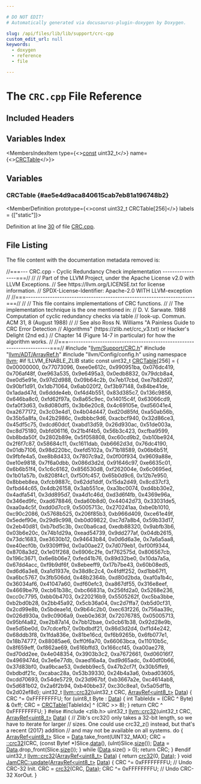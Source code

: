 ```yaml
---

# DO NOT EDIT!
# Automatically generated via docusaurus-plugin-doxygen by Doxygen.

slug: /api/files/lib/lib/support/crc-cpp
custom_edit_url: null
keywords:
  - doxygen
  - reference
  - file

---
```





# The `CRC.cpp` File Reference

<DoxygenPage pluginConfig={pluginConfig}>



## Included Headers

<IncludesList>
<IncludesListItem
  filePath="llvm/Support/CRC.h"
  permalink="/docs/api/files/include/include/llvm/include/llvm/support/crc-h"
  isLocal="true" />
<IncludesListItem
  filePath="llvm/ADT/ArrayRef.h"
  permalink="/docs/api/files/include/include/llvm/include/llvm/adt/arrayref-h"
  isLocal="true" />
<IncludesListItem
  filePath="llvm/Config/config.h"
  permalink=""
  isLocal="true" />
</IncludesList>

## Variables Index

<MembersIndex>

<MembersIndexItem
  type={<><a href="/docs/api/files/lib/lib/target/lib/target/aarch64/aarch64promoteconstant-cpp/#a90f8350fecae261c25be85d38b451bff">const</a> uint32&#95;t</>}
  name={<><a href="#ae5e4d9aca840615cab7eb81a196748b2">CRCTable</a></>}>
</MembersIndexItem>

</MembersIndex>


<SectionDefinition>

## Variables

### CRCTable {#ae5e4d9aca840615cab7eb81a196748b2}

<MemberDefinition
  prototype={<>const uint32&#95;t CRCTable&#91;256&#93;</>}
  labels = {["static"]}>

Definition at line <a href="#l00030">30</a> of file <a href="/docs/api/files/lib/lib/support/crc-cpp">CRC.cpp</a>.
</MemberDefinition>

</SectionDefinition>

## File Listing

The file content with the documentation metadata removed is:

<ProgramListing>

<Link id="l00001" /><CodeLine lineNumber="1"><Highlight kind="comment">//===--- CRC.cpp - Cyclic Redundancy Check implementation -----------------===//</Highlight><Highlight kind="normal"></Highlight></CodeLine>
<Link id="l00002" /><CodeLine lineNumber="2"><Highlight kind="normal"></Highlight><Highlight kind="comment">//</Highlight><Highlight kind="normal"></Highlight></CodeLine>
<Link id="l00003" /><CodeLine lineNumber="3"><Highlight kind="normal"></Highlight><Highlight kind="comment">// Part of the LLVM Project, under the Apache License v2.0 with LLVM Exceptions.</Highlight><Highlight kind="normal"></Highlight></CodeLine>
<Link id="l00004" /><CodeLine lineNumber="4"><Highlight kind="normal"></Highlight><Highlight kind="comment">// See https://llvm.org/LICENSE.txt for license information.</Highlight><Highlight kind="normal"></Highlight></CodeLine>
<Link id="l00005" /><CodeLine lineNumber="5"><Highlight kind="normal"></Highlight><Highlight kind="comment">// SPDX-License-Identifier: Apache-2.0 WITH LLVM-exception</Highlight><Highlight kind="normal"></Highlight></CodeLine>
<Link id="l00006" /><CodeLine lineNumber="6"><Highlight kind="normal"></Highlight><Highlight kind="comment">//</Highlight><Highlight kind="normal"></Highlight></CodeLine>
<Link id="l00007" /><CodeLine lineNumber="7"><Highlight kind="normal"></Highlight><Highlight kind="comment">//===----------------------------------------------------------------------===//</Highlight><Highlight kind="normal"></Highlight></CodeLine>
<Link id="l00008" /><CodeLine lineNumber="8"><Highlight kind="normal"></Highlight><Highlight kind="comment">//</Highlight><Highlight kind="normal"></Highlight></CodeLine>
<Link id="l00009" /><CodeLine lineNumber="9"><Highlight kind="normal"></Highlight><Highlight kind="comment">// This file contains implementations of CRC functions.</Highlight><Highlight kind="normal"></Highlight></CodeLine>
<Link id="l00010" /><CodeLine lineNumber="10"><Highlight kind="normal"></Highlight><Highlight kind="comment">//</Highlight><Highlight kind="normal"></Highlight></CodeLine>
<Link id="l00011" /><CodeLine lineNumber="11"><Highlight kind="normal"></Highlight><Highlight kind="comment">// The implementation technique is the one mentioned in:</Highlight><Highlight kind="normal"></Highlight></CodeLine>
<Link id="l00012" /><CodeLine lineNumber="12"><Highlight kind="normal"></Highlight><Highlight kind="comment">// D. V. Sarwate. 1988 Computation of cyclic redundancy checks via table</Highlight><Highlight kind="normal"></Highlight></CodeLine>
<Link id="l00013" /><CodeLine lineNumber="13"><Highlight kind="normal"></Highlight><Highlight kind="comment">// look-up. Commun. ACM 31, 8 (August 1988)</Highlight><Highlight kind="normal"></Highlight></CodeLine>
<Link id="l00014" /><CodeLine lineNumber="14"><Highlight kind="normal"></Highlight><Highlight kind="comment">//</Highlight><Highlight kind="normal"></Highlight></CodeLine>
<Link id="l00015" /><CodeLine lineNumber="15"><Highlight kind="normal"></Highlight><Highlight kind="comment">// See also Ross N. Williams &quot;A Painless Guide to CRC Error Detection</Highlight><Highlight kind="normal"></Highlight></CodeLine>
<Link id="l00016" /><CodeLine lineNumber="16"><Highlight kind="normal"></Highlight><Highlight kind="comment">// Algorithms&quot; (https://zlib.net/crc&#95;v3.txt) or Hacker&#39;s Delight (2nd ed.)</Highlight><Highlight kind="normal"></Highlight></CodeLine>
<Link id="l00017" /><CodeLine lineNumber="17"><Highlight kind="normal"></Highlight><Highlight kind="comment">// Chapter 14 (Figure 14-7 in particular) for how the algorithm works.</Highlight><Highlight kind="normal"></Highlight></CodeLine>
<Link id="l00018" /><CodeLine lineNumber="18"><Highlight kind="normal"></Highlight><Highlight kind="comment">//</Highlight><Highlight kind="normal"></Highlight></CodeLine>
<Link id="l00019" /><CodeLine lineNumber="19"><Highlight kind="normal"></Highlight><Highlight kind="comment">//===----------------------------------------------------------------------===//</Highlight><Highlight kind="normal"></Highlight></CodeLine>
<Link id="l00020" /><CodeLine lineNumber="20"><Highlight kind="normal"></Highlight></CodeLine>
<Link id="l00021" /><CodeLine lineNumber="21"><Highlight kind="normal"></Highlight><Highlight kind="preprocessor">#include &quot;<a href="/docs/api/files/include/include/llvm/include/llvm/support/crc-h">llvm/Support/CRC.h</a>&quot;</Highlight><Highlight kind="normal"></Highlight></CodeLine>
<Link id="l00022" /><CodeLine lineNumber="22"><Highlight kind="normal"></Highlight></CodeLine>
<Link id="l00023" /><CodeLine lineNumber="23"><Highlight kind="normal"></Highlight><Highlight kind="preprocessor">#include &quot;<a href="/docs/api/files/include/include/llvm/include/llvm/adt/arrayref-h">llvm/ADT/ArrayRef.h</a>&quot;</Highlight><Highlight kind="normal"></Highlight></CodeLine>
<Link id="l00024" /><CodeLine lineNumber="24"><Highlight kind="normal"></Highlight><Highlight kind="preprocessor">#include &quot;llvm/Config/config.h&quot;</Highlight><Highlight kind="normal"></Highlight></CodeLine>
<Link id="l00025" /><CodeLine lineNumber="25"><Highlight kind="normal"></Highlight></CodeLine>
<Link id="l00026" /><CodeLine lineNumber="26"><Highlight kind="normal"></Highlight><Highlight kind="keyword">using namespace </Highlight><Highlight kind="normal"><a href="/docs/api/namespaces/llvm">llvm</a>;</Highlight></CodeLine>
<Link id="l00027" /><CodeLine lineNumber="27"><Highlight kind="normal"></Highlight></CodeLine>
<Link id="l00028" /><CodeLine lineNumber="28"><Highlight kind="normal"></Highlight><Highlight kind="preprocessor">#if !LLVM&#95;ENABLE&#95;ZLIB</Highlight><Highlight kind="normal"></Highlight></CodeLine>
<Link id="l00029" /><CodeLine lineNumber="29"><Highlight kind="normal"></Highlight></CodeLine>
<Link id="l00030" /><CodeLine lineNumber="30" lineLink="#ae5e4d9aca840615cab7eb81a196748b2"><Highlight kind="normal"></Highlight><Highlight kind="keyword">static</Highlight><Highlight kind="normal"> </Highlight><Highlight kind="keyword">const</Highlight><Highlight kind="normal"> uint32&#95;t <a href="#ae5e4d9aca840615cab7eb81a196748b2">CRCTable</a>&#91;256&#93; = &#123;</Highlight></CodeLine>
<Link id="l00031" /><CodeLine lineNumber="31"><Highlight kind="normal">    0x00000000, 0x77073096, 0xee0e612c, 0x990951ba, 0x076dc419, 0x706af48f,</Highlight></CodeLine>
<Link id="l00032" /><CodeLine lineNumber="32"><Highlight kind="normal">    0xe963a535, 0x9e6495a3, 0x0edb8832, 0x79dcb8a4, 0xe0d5e91e, 0x97d2d988,</Highlight></CodeLine>
<Link id="l00033" /><CodeLine lineNumber="33"><Highlight kind="normal">    0x09b64c2b, 0x7eb17cbd, 0xe7b82d07, 0x90bf1d91, 0x1db71064, 0x6ab020f2,</Highlight></CodeLine>
<Link id="l00034" /><CodeLine lineNumber="34"><Highlight kind="normal">    0xf3b97148, 0x84be41de, 0x1adad47d, 0x6ddde4eb, 0xf4d4b551, 0x83d385c7,</Highlight></CodeLine>
<Link id="l00035" /><CodeLine lineNumber="35"><Highlight kind="normal">    0x136c9856, 0x646ba8c0, 0xfd62f97a, 0x8a65c9ec, 0x14015c4f, 0x63066cd9,</Highlight></CodeLine>
<Link id="l00036" /><CodeLine lineNumber="36"><Highlight kind="normal">    0xfa0f3d63, 0x8d080df5, 0x3b6e20c8, 0x4c69105e, 0xd56041e4, 0xa2677172,</Highlight></CodeLine>
<Link id="l00037" /><CodeLine lineNumber="37"><Highlight kind="normal">    0x3c03e4d1, 0x4b04d447, 0xd20d85fd, 0xa50ab56b, 0x35b5a8fa, 0x42b2986c,</Highlight></CodeLine>
<Link id="l00038" /><CodeLine lineNumber="38"><Highlight kind="normal">    0xdbbbc9d6, 0xacbcf940, 0x32d86ce3, 0x45df5c75, 0xdcd60dcf, 0xabd13d59,</Highlight></CodeLine>
<Link id="l00039" /><CodeLine lineNumber="39"><Highlight kind="normal">    0x26d930ac, 0x51de003a, 0xc8d75180, 0xbfd06116, 0x21b4f4b5, 0x56b3c423,</Highlight></CodeLine>
<Link id="l00040" /><CodeLine lineNumber="40"><Highlight kind="normal">    0xcfba9599, 0xb8bda50f, 0x2802b89e, 0x5f058808, 0xc60cd9b2, 0xb10be924,</Highlight></CodeLine>
<Link id="l00041" /><CodeLine lineNumber="41"><Highlight kind="normal">    0x2f6f7c87, 0x58684c11, 0xc1611dab, 0xb6662d3d, 0x76dc4190, 0x01db7106,</Highlight></CodeLine>
<Link id="l00042" /><CodeLine lineNumber="42"><Highlight kind="normal">    0x98d220bc, 0xefd5102a, 0x71b18589, 0x06b6b51f, 0x9fbfe4a5, 0xe8b8d433,</Highlight></CodeLine>
<Link id="l00043" /><CodeLine lineNumber="43"><Highlight kind="normal">    0x7807c9a2, 0x0f00f934, 0x9609a88e, 0xe10e9818, 0x7f6a0dbb, 0x086d3d2d,</Highlight></CodeLine>
<Link id="l00044" /><CodeLine lineNumber="44"><Highlight kind="normal">    0x91646c97, 0xe6635c01, 0x6b6b51f4, 0x1c6c6162, 0x856530d8, 0xf262004e,</Highlight></CodeLine>
<Link id="l00045" /><CodeLine lineNumber="45"><Highlight kind="normal">    0x6c0695ed, 0x1b01a57b, 0x8208f4c1, 0xf50fc457, 0x65b0d9c6, 0x12b7e950,</Highlight></CodeLine>
<Link id="l00046" /><CodeLine lineNumber="46"><Highlight kind="normal">    0x8bbeb8ea, 0xfcb9887c, 0x62dd1ddf, 0x15da2d49, 0x8cd37cf3, 0xfbd44c65,</Highlight></CodeLine>
<Link id="l00047" /><CodeLine lineNumber="47"><Highlight kind="normal">    0x4db26158, 0x3ab551ce, 0xa3bc0074, 0xd4bb30e2, 0x4adfa541, 0x3dd895d7,</Highlight></CodeLine>
<Link id="l00048" /><CodeLine lineNumber="48"><Highlight kind="normal">    0xa4d1c46d, 0xd3d6f4fb, 0x4369e96a, 0x346ed9fc, 0xad678846, 0xda60b8d0,</Highlight></CodeLine>
<Link id="l00049" /><CodeLine lineNumber="49"><Highlight kind="normal">    0x44042d73, 0x33031de5, 0xaa0a4c5f, 0xdd0d7cc9, 0x5005713c, 0x270241aa,</Highlight></CodeLine>
<Link id="l00050" /><CodeLine lineNumber="50"><Highlight kind="normal">    0xbe0b1010, 0xc90c2086, 0x5768b525, 0x206f85b3, 0xb966d409, 0xce61e49f,</Highlight></CodeLine>
<Link id="l00051" /><CodeLine lineNumber="51"><Highlight kind="normal">    0x5edef90e, 0x29d9c998, 0xb0d09822, 0xc7d7a8b4, 0x59b33d17, 0x2eb40d81,</Highlight></CodeLine>
<Link id="l00052" /><CodeLine lineNumber="52"><Highlight kind="normal">    0xb7bd5c3b, 0xc0ba6cad, 0xedb88320, 0x9abfb3b6, 0x03b6e20c, 0x74b1d29a,</Highlight></CodeLine>
<Link id="l00053" /><CodeLine lineNumber="53"><Highlight kind="normal">    0xead54739, 0x9dd277af, 0x04db2615, 0x73dc1683, 0xe3630b12, 0x94643b84,</Highlight></CodeLine>
<Link id="l00054" /><CodeLine lineNumber="54"><Highlight kind="normal">    0x0d6d6a3e, 0x7a6a5aa8, 0xe40ecf0b, 0x9309ff9d, 0x0a00ae27, 0x7d079eb1,</Highlight></CodeLine>
<Link id="l00055" /><CodeLine lineNumber="55"><Highlight kind="normal">    0xf00f9344, 0x8708a3d2, 0x1e01f268, 0x6906c2fe, 0xf762575d, 0x806567cb,</Highlight></CodeLine>
<Link id="l00056" /><CodeLine lineNumber="56"><Highlight kind="normal">    0x196c3671, 0x6e6b06e7, 0xfed41b76, 0x89d32be0, 0x10da7a5a, 0x67dd4acc,</Highlight></CodeLine>
<Link id="l00057" /><CodeLine lineNumber="57"><Highlight kind="normal">    0xf9b9df6f, 0x8ebeeff9, 0x17b7be43, 0x60b08ed5, 0xd6d6a3e8, 0xa1d1937e,</Highlight></CodeLine>
<Link id="l00058" /><CodeLine lineNumber="58"><Highlight kind="normal">    0x38d8c2c4, 0x4fdff252, 0xd1bb67f1, 0xa6bc5767, 0x3fb506dd, 0x48b2364b,</Highlight></CodeLine>
<Link id="l00059" /><CodeLine lineNumber="59"><Highlight kind="normal">    0xd80d2bda, 0xaf0a1b4c, 0x36034af6, 0x41047a60, 0xdf60efc3, 0xa867df55,</Highlight></CodeLine>
<Link id="l00060" /><CodeLine lineNumber="60"><Highlight kind="normal">    0x316e8eef, 0x4669be79, 0xcb61b38c, 0xbc66831a, 0x256fd2a0, 0x5268e236,</Highlight></CodeLine>
<Link id="l00061" /><CodeLine lineNumber="61"><Highlight kind="normal">    0xcc0c7795, 0xbb0b4703, 0x220216b9, 0x5505262f, 0xc5ba3bbe, 0xb2bd0b28,</Highlight></CodeLine>
<Link id="l00062" /><CodeLine lineNumber="62"><Highlight kind="normal">    0x2bb45a92, 0x5cb36a04, 0xc2d7ffa7, 0xb5d0cf31, 0x2cd99e8b, 0x5bdeae1d,</Highlight></CodeLine>
<Link id="l00063" /><CodeLine lineNumber="63"><Highlight kind="normal">    0x9b64c2b0, 0xec63f226, 0x756aa39c, 0x026d930a, 0x9c0906a9, 0xeb0e363f,</Highlight></CodeLine>
<Link id="l00064" /><CodeLine lineNumber="64"><Highlight kind="normal">    0x72076785, 0x05005713, 0x95bf4a82, 0xe2b87a14, 0x7bb12bae, 0x0cb61b38,</Highlight></CodeLine>
<Link id="l00065" /><CodeLine lineNumber="65"><Highlight kind="normal">    0x92d28e9b, 0xe5d5be0d, 0x7cdcefb7, 0x0bdbdf21, 0x86d3d2d4, 0xf1d4e242,</Highlight></CodeLine>
<Link id="l00066" /><CodeLine lineNumber="66"><Highlight kind="normal">    0x68ddb3f8, 0x1fda836e, 0x81be16cd, 0xf6b9265b, 0x6fb077e1, 0x18b74777,</Highlight></CodeLine>
<Link id="l00067" /><CodeLine lineNumber="67"><Highlight kind="normal">    0x88085ae6, 0xff0f6a70, 0x66063bca, 0x11010b5c, 0x8f659eff, 0xf862ae69,</Highlight></CodeLine>
<Link id="l00068" /><CodeLine lineNumber="68"><Highlight kind="normal">    0x616bffd3, 0x166ccf45, 0xa00ae278, 0xd70dd2ee, 0x4e048354, 0x3903b3c2,</Highlight></CodeLine>
<Link id="l00069" /><CodeLine lineNumber="69"><Highlight kind="normal">    0xa7672661, 0xd06016f7, 0x4969474d, 0x3e6e77db, 0xaed16a4a, 0xd9d65adc,</Highlight></CodeLine>
<Link id="l00070" /><CodeLine lineNumber="70"><Highlight kind="normal">    0x40df0b66, 0x37d83bf0, 0xa9bcae53, 0xdebb9ec5, 0x47b2cf7f, 0x30b5ffe9,</Highlight></CodeLine>
<Link id="l00071" /><CodeLine lineNumber="71"><Highlight kind="normal">    0xbdbdf21c, 0xcabac28a, 0x53b39330, 0x24b4a3a6, 0xbad03605, 0xcdd70693,</Highlight></CodeLine>
<Link id="l00072" /><CodeLine lineNumber="72"><Highlight kind="normal">    0x54de5729, 0x23d967bf, 0xb3667a2e, 0xc4614ab8, 0x5d681b02, 0x2a6f2b94,</Highlight></CodeLine>
<Link id="l00073" /><CodeLine lineNumber="73"><Highlight kind="normal">    0xb40bbe37, 0xc30c8ea1, 0x5a05df1b, 0x2d02ef8d&#125;;</Highlight></CodeLine>
<Link id="l00074" /><CodeLine lineNumber="74"><Highlight kind="normal"></Highlight></CodeLine>
<Link id="l00075" /><CodeLine lineNumber="75" lineLink="/docs/api/namespaces/llvm/#ab66a2dae3b139bb689bd0dbe231fa339"><Highlight kind="normal">uint32&#95;t <a href="/docs/api/namespaces/llvm/#a9b39f29a121496d294af31158c65740b">llvm::crc32</a>(uint32&#95;t CRC, <a href="/docs/api/classes/llvm/arrayref">ArrayRef&lt;uint8&#95;t&gt;</a> <a href="/docs/api/namespaces/llvm/#aa20539e89704d20b98b97e9c3feac934">Data</a>) &#123;</Highlight></CodeLine>
<Link id="l00076" /><CodeLine lineNumber="76"><Highlight kind="normal">  CRC ^= 0xFFFFFFFFU;</Highlight></CodeLine>
<Link id="l00077" /><CodeLine lineNumber="77"><Highlight kind="normal">  </Highlight><Highlight kind="keywordflow">for</Highlight><Highlight kind="normal"> (uint8&#95;t Byte : <a href="/docs/api/namespaces/llvm/#aa20539e89704d20b98b97e9c3feac934">Data</a>) &#123;</Highlight></CodeLine>
<Link id="l00078" /><CodeLine lineNumber="78"><Highlight kind="normal">    </Highlight><Highlight kind="keywordtype">int</Highlight><Highlight kind="normal"> TableIdx = (CRC ^ Byte) &amp; 0xff;</Highlight></CodeLine>
<Link id="l00079" /><CodeLine lineNumber="79"><Highlight kind="normal">    CRC = <a href="#ae5e4d9aca840615cab7eb81a196748b2">CRCTable</a>&#91;TableIdx&#93; ^ (CRC &gt;&gt; 8);</Highlight></CodeLine>
<Link id="l00080" /><CodeLine lineNumber="80"><Highlight kind="normal">  &#125;</Highlight></CodeLine>
<Link id="l00081" /><CodeLine lineNumber="81"><Highlight kind="normal">  </Highlight><Highlight kind="keywordflow">return</Highlight><Highlight kind="normal"> CRC ^ 0xFFFFFFFFU;</Highlight></CodeLine>
<Link id="l00082" /><CodeLine lineNumber="82"><Highlight kind="normal">&#125;</Highlight></CodeLine>
<Link id="l00083" /><CodeLine lineNumber="83"><Highlight kind="normal"></Highlight></CodeLine>
<Link id="l00084" /><CodeLine lineNumber="84"><Highlight kind="normal"></Highlight><Highlight kind="preprocessor">#else</Highlight><Highlight kind="normal"></Highlight></CodeLine>
<Link id="l00085" /><CodeLine lineNumber="85"><Highlight kind="normal"></Highlight></CodeLine>
<Link id="l00086" /><CodeLine lineNumber="86"><Highlight kind="normal"></Highlight><Highlight kind="preprocessor">#include &lt;zlib.h&gt;</Highlight><Highlight kind="normal"></Highlight></CodeLine>
<Link id="l00087" /><CodeLine lineNumber="87"><Highlight kind="normal">uint32&#95;t <a href="/docs/api/namespaces/llvm/#a9b39f29a121496d294af31158c65740b">llvm::crc32</a>(uint32&#95;t CRC, <a href="/docs/api/classes/llvm/arrayref">ArrayRef&lt;uint8&#95;t&gt;</a> <a href="/docs/api/namespaces/llvm/#aa20539e89704d20b98b97e9c3feac934">Data</a>) &#123;</Highlight></CodeLine>
<Link id="l00088" /><CodeLine lineNumber="88"><Highlight kind="normal">  </Highlight><Highlight kind="comment">// Zlib&#39;s crc32() only takes a 32-bit length, so we have to iterate for larger</Highlight><Highlight kind="normal"></Highlight></CodeLine>
<Link id="l00089" /><CodeLine lineNumber="89"><Highlight kind="normal">  </Highlight><Highlight kind="comment">// sizes. One could use crc32&#95;z() instead, but that&#39;s a recent (2017) addition</Highlight><Highlight kind="normal"></Highlight></CodeLine>
<Link id="l00090" /><CodeLine lineNumber="90"><Highlight kind="normal">  </Highlight><Highlight kind="comment">// and may not be available on all systems.</Highlight><Highlight kind="normal"></Highlight></CodeLine>
<Link id="l00091" /><CodeLine lineNumber="91"><Highlight kind="normal">  </Highlight><Highlight kind="keywordflow">do</Highlight><Highlight kind="normal"> &#123;</Highlight></CodeLine>
<Link id="l00092" /><CodeLine lineNumber="92"><Highlight kind="normal">    <a href="/docs/api/classes/llvm/arrayref">ArrayRef&lt;uint8&#95;t&gt;</a> Slice = <a href="/docs/api/namespaces/llvm/#aa20539e89704d20b98b97e9c3feac934">Data</a>.take&#95;front(UINT32&#95;MAX);</Highlight></CodeLine>
<Link id="l00093" /><CodeLine lineNumber="93"><Highlight kind="normal">    CRC = <a href="/docs/api/namespaces/llvm/#a9b39f29a121496d294af31158c65740b">::crc32</a>(CRC, (</Highlight><Highlight kind="keyword">const</Highlight><Highlight kind="normal"> Bytef &#42;)Slice.<a href="/docs/api/classes/llvm/arrayref/#adb9cab4abca6bf2855c882dcf79fb1cb">data</a>(), (uInt)Slice.<a href="/docs/api/classes/llvm/arrayref/#a85ffb6531d4cda988ea81f18d4e56fb7">size</a>());</Highlight></CodeLine>
<Link id="l00094" /><CodeLine lineNumber="94"><Highlight kind="normal">    <a href="/docs/api/namespaces/llvm/#aa20539e89704d20b98b97e9c3feac934">Data</a> = <a href="/docs/api/namespaces/llvm/#aa20539e89704d20b98b97e9c3feac934">Data</a>.drop&#95;front(Slice.<a href="/docs/api/classes/llvm/arrayref/#a85ffb6531d4cda988ea81f18d4e56fb7">size</a>());</Highlight></CodeLine>
<Link id="l00095" /><CodeLine lineNumber="95"><Highlight kind="normal">  &#125; </Highlight><Highlight kind="keywordflow">while</Highlight><Highlight kind="normal"> (<a href="/docs/api/namespaces/llvm/#aa20539e89704d20b98b97e9c3feac934">Data</a>.size() &gt; 0);</Highlight></CodeLine>
<Link id="l00096" /><CodeLine lineNumber="96"><Highlight kind="normal">  </Highlight><Highlight kind="keywordflow">return</Highlight><Highlight kind="normal"> CRC;</Highlight></CodeLine>
<Link id="l00097" /><CodeLine lineNumber="97"><Highlight kind="normal">&#125;</Highlight></CodeLine>
<Link id="l00098" /><CodeLine lineNumber="98"><Highlight kind="normal"></Highlight></CodeLine>
<Link id="l00099" /><CodeLine lineNumber="99"><Highlight kind="normal"></Highlight><Highlight kind="preprocessor">#endif</Highlight><Highlight kind="normal"></Highlight></CodeLine>
<Link id="l00100" /><CodeLine lineNumber="100"><Highlight kind="normal"></Highlight></CodeLine>
<Link id="l00101" /><CodeLine lineNumber="101" lineLink="/docs/api/namespaces/llvm/#a9b39f29a121496d294af31158c65740b"><Highlight kind="normal">uint32&#95;t <a href="/docs/api/namespaces/llvm/#a9b39f29a121496d294af31158c65740b">llvm::crc32</a>(<a href="/docs/api/classes/llvm/arrayref">ArrayRef&lt;uint8&#95;t&gt;</a> <a href="/docs/api/namespaces/llvm/#aa20539e89704d20b98b97e9c3feac934">Data</a>) &#123; </Highlight><Highlight kind="keywordflow">return</Highlight><Highlight kind="normal"> <a href="/docs/api/namespaces/llvm/#a9b39f29a121496d294af31158c65740b">crc32</a>(0, <a href="/docs/api/namespaces/llvm/#aa20539e89704d20b98b97e9c3feac934">Data</a>); &#125;</Highlight></CodeLine>
<Link id="l00102" /><CodeLine lineNumber="102"><Highlight kind="normal"></Highlight></CodeLine>
<Link id="l00103" /><CodeLine lineNumber="103" lineLink="/docs/api/classes/llvm/jamcrc/#af4c43564c4a47b6d9741736e3962e279"><Highlight kind="normal"></Highlight><Highlight kind="keywordtype">void</Highlight><Highlight kind="normal"> <a href="/docs/api/classes/llvm/jamcrc/#af4c43564c4a47b6d9741736e3962e279">JamCRC::update</a>(<a href="/docs/api/classes/llvm/arrayref">ArrayRef&lt;uint8&#95;t&gt;</a> <a href="/docs/api/namespaces/llvm/#aa20539e89704d20b98b97e9c3feac934">Data</a>) &#123;</Highlight></CodeLine>
<Link id="l00104" /><CodeLine lineNumber="104"><Highlight kind="normal">  CRC ^= 0xFFFFFFFFU; </Highlight><Highlight kind="comment">// Undo CRC-32 Init.</Highlight><Highlight kind="normal"></Highlight></CodeLine>
<Link id="l00105" /><CodeLine lineNumber="105"><Highlight kind="normal">  CRC = <a href="/docs/api/namespaces/llvm/#a9b39f29a121496d294af31158c65740b">crc32</a>(CRC, <a href="/docs/api/namespaces/llvm/#aa20539e89704d20b98b97e9c3feac934">Data</a>);</Highlight></CodeLine>
<Link id="l00106" /><CodeLine lineNumber="106"><Highlight kind="normal">  CRC ^= 0xFFFFFFFFU; </Highlight><Highlight kind="comment">// Undo CRC-32 XorOut.</Highlight><Highlight kind="normal"></Highlight></CodeLine>
<Link id="l00107" /><CodeLine lineNumber="107"><Highlight kind="normal">&#125;</Highlight></CodeLine>

</ProgramListing>

</DoxygenPage>
